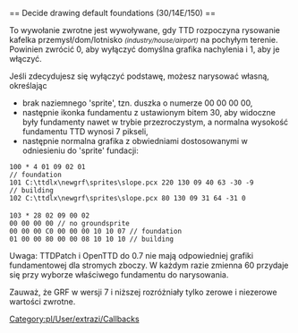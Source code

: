 <noinclude>{{pl/Development/NewGRF/inne strony|en=newgrf-specs.tt-wiki.net/wiki/Callback:_Decide_drawing_default_foundations|pl=pl/Development/NewGRF/NFO Specs/Callback/Decide drawing default foundations}}
</noinclude>== Decide drawing default foundations (30/14E/150) ==

To wywołanie zwrotne jest wywoływane, gdy TTD rozpoczyna rysowanie kafelka przemysł/dom/lotnisko <small>''(industry/house/airport)''</small> na pochyłym terenie. Powinien zwrócić 0, aby wyłączyć
domyślna grafika nachylenia i 1, aby je włączyć.

Jeśli zdecydujesz się wyłączyć podstawę, możesz narysować własną, określając

* brak naziemnego 'sprite', tzn. duszka o numerze 00 00 00 00,
* następnie ikonka fundamentu z ustawionym bitem 30, aby widoczne były fundamenty nawet w trybie przezroczystym, a normalna wysokość fundamentu TTD wynosi 7 pikseli,
* następnie normalna grafika z obwiedniami dostosowanymi w odniesieniu do 'sprite' fundacji: 

 100 * 4 01 09 02 01
 // foundation
 101 C:\ttdlx\newgrf\sprites\slope.pcx 220 130 09 40 63 -30 -9
 // building
 102 C:\ttdlx\newgrf\sprites\slope.pcx 80 130 09 31 64 -31 0
 
 103 * 28 02 09 00 02
 00 00 00 00 // no groundsprite
 00 00 00 C0 00 00 00 10 10 07 // foundation
 01 00 00 80 00 00 08 10 10 10 // building

{{pl/Development/NewGRF/ttdp|}} Uwaga: TTDPatch i OpenTTD do 0.7 nie mają odpowiedniej grafiki fundamentowej dla stromych zboczy. W każdym razie zmienna 60 przydaje się przy wyborze właściwego fundamentu do narysowania.

{{pl/Development/NewGRF/grfTill|7}} Zauważ, że GRF w wersji 7 i niższej rozróżniały tylko zerowe i niezerowe wartości zwrotne.

<!--[[Category:Callbacks]]-->[[Category:pl/User/extrazi/Callbacks]]